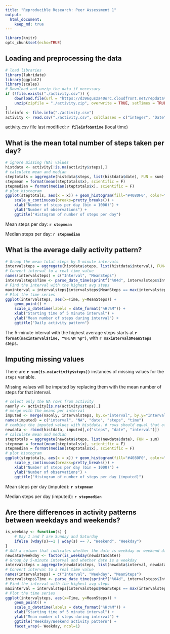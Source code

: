 ```yaml
---
title: "Reproducible Research: Peer Assessment 1"
output: 
  html_document:
    keep_md: true
---
```


```r
library(knitr)
opts_chunk$set(echo=TRUE)
```

## Loading and preprocessing the data
```r
# load libraries
library(lubridate)
library(ggplot2)
library(scales)
# Download and unzip the data if necessary
if (!file.exists("./activity.csv")) {
    download.file(url = "https://d396qusza40orc.cloudfront.net/repdata%2Fdata%2Factivity.zip", destfile = "./activity.zip", method = "curl", mode = "wb")
    unzip(zipfile = "./activity.zip", overwrite = TRUE, setTimes = TRUE)  
}
fileinfo <- file.info("./activity.csv")
activity <- read.csv("./activity.csv", colClasses = c("integer", "Date", "integer"))


```
activity.csv file last modified: **`r fileinfo$mtime`** (local time)

## What is the mean total number of steps taken per day?
```r
# ignore missing (NA) values
histdata <- activity[!is.na(activity$steps),]
# calculate mean and median
steptotals = aggregate(histdata$steps, list(histdata$date), FUN = sum)
stepmean = format(mean(steptotals$x), scientific = F)
stepmedian = format(median(steptotals$x), scientific = F)
# plot histogram
ggplot(steptotals, aes(x = x)) + geom_histogram(fill="#4080F0", color="black", binwidth=1000) +
    scale_y_continuous(breaks=pretty_breaks()) +
    xlab("Number of steps per day (bin = 1000)") +
    ylab("Number of observations") +
    ggtitle("Histogram of number of steps per day")
```

Mean steps per day: **`r stepmean`**

Median steps per day: **`r stepmedian`**

## What is the average daily activity pattern?
```r
# Group the mean total steps by 5-minute intervals 
intervalsteps = aggregate(histdata$steps, list(histdata$interval), FUN=mean)
# Convert interval to a real time value
names(intervalsteps) = c("Interval", "MeanSteps")
intervalsteps$Time <- parse_date_time(sprintf("%04d", intervalsteps$Interval), "hm")
# Find the interval with the highest avg steps
maxinterval = intervalsteps[intervalsteps$MeanSteps == max(intervalsteps$MeanSteps),2:3]
# Plot the time series
ggplot(intervalsteps, aes(x=Time, y=MeanSteps)) + 
    geom_point() + 
    scale_x_datetime(labels = date_format("%H:%M")) +
    xlab("Starting time of 5 minute interval") +
    ylab("Mean number of steps during interval") +
    ggtitle("Daily activity pattern")
```

The 5-minute interval with the highest average steps starts at **`r format(maxinterval$Time, "%H:%M %p")`**, with **`r maxinterval$MeanSteps`** steps.

## Imputing missing values
There are **`r sum(is.na(activity$steps))`** instances of missing values for the `steps` variable.

Missing values will be imputed by replacing them with the mean number of steps for that interval.
```r
# select only the NA rows from activity
naonly <- activity[is.na(activity$steps),]
# merge with the means per interval
imputed <- merge(naonly, intervalsteps, by.x="interval", by.y="Interval")
names(imputed) = c("interval", "NA", "date", "steps", "time")
# combine the imputed values with histdata. # rows should equal that of the original activity data.frame
newdata <- rbind(histdata, imputed[,c("steps", "date", "interval")])
# calculate mean and median
steptotals = aggregate(newdata$steps, list(newdata$date), FUN = sum)
stepmean = format(mean(steptotals$x), scientific = F)
stepmedian = format(median(steptotals$x), scientific = F)
# plot histogram
ggplot(steptotals, aes(x = x)) + geom_histogram(fill="#4080F0", color="black", binwidth=1000) +
    scale_y_continuous(breaks=pretty_breaks()) +
    xlab("Number of steps per day (bin = 1000)") +
    ylab("Number of observations") +
    ggtitle("Histogram of number of steps per day (imputed)")
```

Mean steps per day (imputed): **`r stepmean`**

Median steps per day (imputed): **`r stepmedian`**

## Are there differences in activity patterns between weekdays and weekends?
```r
is_weekday <- function(s) {
    # Day 1 and 7 are Sunday and Saturday
    ifelse (wday(s)==1 | wday(s) == 7, "Weekend", "Weekday")
}
# Add a column that indicates whether the date is weekday or weekend day
newdata$weekday <- factor(is_weekday(newdata$date))
# Group by 5-minute interval and whether date is a weekday
intervalsteps = aggregate(newdata$steps, list(newdata$interval, newdata$weekday), FUN=mean)
# Convert interval to a real time value
names(intervalsteps) = c("Interval", "Weekday", "MeanSteps")
intervalsteps$Time <- parse_date_time(sprintf("%04d", intervalsteps$Interval), "hm")
# Find the interval with the highest avg steps
maxinterval = intervalsteps[intervalsteps$MeanSteps == max(intervalsteps$MeanSteps),2:3]
# Plot the time series
ggplot(intervalsteps, aes(x=Time, y=MeanSteps)) + 
    geom_point() + 
    scale_x_datetime(labels = date_format("%H:%M")) +
    xlab("Starting time of 5 minute interval") +
    ylab("Mean number of steps during interval") +
    ggtitle("Weekday/Weekend activity pattern") +
    facet_wrap(~ Weekday, ncol=1)
```